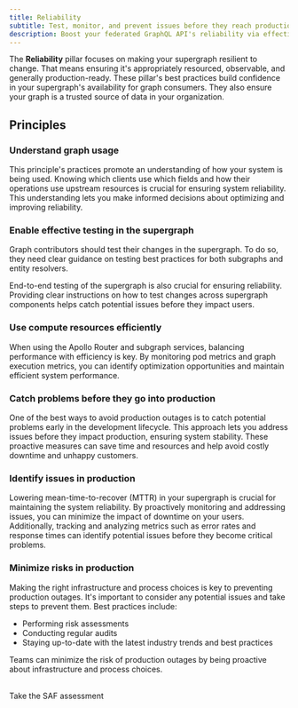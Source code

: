 ```yaml
---
title: Reliability
subtitle: Test, monitor, and prevent issues before they reach production
description: Boost your federated GraphQL API's reliability via effective testing, efficient resource usage, and preventing issues before they reach production.
---
```


The **Reliability** pillar focuses on making your supergraph resilient to change.
That means ensuring it's appropriately resourced, observable, and generally production-ready.
These pillar's best practices build confidence in your supergraph's availability for graph consumers.
They also ensure your graph is a trusted source of data in your organization.

## Principles

### Understand graph usage

This principle's practices promote an understanding of how your system is being used.
Knowing which clients use which fields and how their operations use upstream resources is crucial for ensuring system reliability.
This understanding lets you make informed decisions about optimizing and improving reliability.

### Enable effective testing in the supergraph

Graph contributors should test their changes in the supergraph.
To do so, they need clear guidance on testing best practices for both subgraphs and entity resolvers.

End-to-end testing of the supergraph is also crucial for ensuring reliability.
Providing clear instructions on how to test changes across supergraph components helps catch potential issues before they impact users.

### Use compute resources efficiently

When using the Apollo Router and subgraph services, balancing performance with efficiency is key.
By monitoring pod metrics and graph execution metrics, you can identify optimization opportunities and maintain efficient system performance.

### Catch problems before they go into production

One of the best ways to avoid production outages is to catch potential problems early in the development lifecycle.
This approach lets you address issues before they impact production, ensuring system stability.
These proactive measures can save time and resources and help avoid costly downtime and unhappy customers.

### Identify issues in production

Lowering mean-time-to-recover (MTTR) in your supergraph is crucial for maintaining the system reliability.
By proactively monitoring and addressing issues, you can minimize the impact of downtime on your users.
Additionally, tracking and analyzing metrics such as error rates and response times can identify potential issues before they become critical problems.

### Minimize risks in production

Making the right infrastructure and process choices is key to preventing production outages.
It's important to consider any potential issues and take steps to prevent them.
Best practices include:

- Performing risk assessments
- Conducting regular audits
- Staying up-to-date with the latest industry trends and best practices

Teams can minimize the risk of production outages by being proactive about infrastructure and process choices.

<br />
<TrackableButton
  size="md"
  colorScheme="navy"
  href="https://saf.apollographql.com/"
  eventName="content_saf"
>
  Take the SAF assessment
</TrackableButton>
